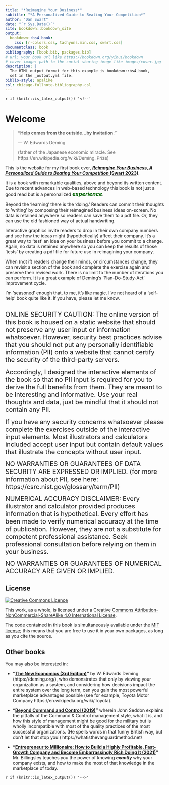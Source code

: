 ```yaml
--- 
title: "*Reimagine Your Business*"
subtitle: "*A Personalized Guide to Beating Your Competition*"
author: "Dan Swart"
date: "`r Sys.Date()`"
site: bookdown::bookdown_site
output: 
  bookdown::bs4_book:
    css: [r-colors.css, tachyons.min.css, swart.css]
documentclass: book
bibliography: [book.bib, packages.bib]
# url: your book url like https://bookdown.org/yihui/bookdown
# cover-image: path to the social sharing image like images/cover.jpg
description: |
  The HTML output format for this example is bookdown::bs4_book,
  set in the _output.yml file.
biblio-style: apalike
csl: chicago-fullnote-bibliography.csl
---
```


`r if (knitr::is_latex_output()) '<!--'` 

# Welcome {-}


<blockquote class="my-quote">
  <p><strong>"Help comes from the outside...by invitation."</strong></p>
  <p class="quote-author">          — W. Edwards Deming</p>
  <p class="quote-description">(father of the Japanese economic miracle. See https://en.wikipedia.org/wiki/Deming_Prize)</p>
</blockquote>

This is the website for my first book ever, __[*Reimagine Your Business, A Personalized Guide to Beating Your Competition* (Swart 2023)]()__.  

It is a book with remarkable qualities, above and beyond its written content.  Due to recent advances in web-based technology this book is not just a good read but is a personalized <span style="color: darkgreen; font-size: 1.25em; font-weight: 700; font-style: italic;">experience</span>.

Beyond the 'learning' there is the 'doing.'  Readers can commit their thoughts to 'writing' by composing their reimagined business ideas on-screen.  No data is retained anywhere so readers can save them to a pdf file.  Or, they can use the old fashioned way of actual handwriting.  

Interactive graphics invite readers to drop in their own company numbers and see how the ideas might (hypothetically) affect their company.  It's a great way to 'test' an idea on your business before you commit to a change.  Again, no data is retained anywhere so you can keep the results of those 'tests' by creating a pdf file for future use in reimagining your company.

When (not if) readers change their minds, or circumstances change, they can revisit a section of the book and complete the exercise again and preserve their revised work.  There is no limit to the number of iterations you can perform.  It is a great example of Deming's 'Plan-Do-Study-Act' improvement cycle.

I'm 'seasoned' enough that, to me, it's like magic.  I've not heard of a 'self-help' book quite like it.  If you have, please let me know.
<br>
<br>

::: {.rmdwarning}
<span style="font-size: 20px">ONLINE SECURITY CAUTION:  The online version of this book is housed on a static website that should not preserve any user input or information whatsoever.  However, security best practices advise that you should not put any personally identifiable information (PII) onto a website that cannot certify the security of the third-party servers.</span>

<span style="font-size: 20px">Accordingly, I designed the interactive elements of the book so that no PII input is required for you to derive the full benefits from them.  They are meant to be interesting and informative.  Use your real thoughts and data, just be mindful that it should not contain any PII.</span>  

<span style="font-size: 20px">If you have any security concerns whatsoever please complete the exercises outside of the interactive input elements.  Most illustrators and calculators included accept user input but contain default values that illustrate the concepts without user input.</span>  

<span style="font-size: 20px">NO WARRANTIES OR GUARANTEES OF DATA SECURITY ARE EXPRESSED OR IMPLIED.  (for more information about PII, see here: https://csrc.nist.gov/glossary/term/PII)</span>

<span style="font-size: 20px">NUMERICAL ACCURACY DISCLAIMER:  Every illustrator and calculator provided produces information that is hypothetical.  Every effort has been made to verify numerical accuracy at the time of publication.  However, they are not a substitute for competent professional assistance.  Seek professional consultation before relying on them in your business.</span>  

<span style="font-size: 20px">NO WARRANTIES OR GUARANTEES OF NUMERICAL ACCURACY ARE GIVEN OR IMPLIED.</span>
:::


## License {-}

<a rel="license" href="https://creativecommons.org/licenses/by-nc-sa/4.0/"><img alt="Creative Commons Licence" style="border-width:0" src="https://i.creativecommons.org/l/by-nc-sa/4.0/88x31.png" /></a>

This work, as a whole, is licensed under a <a rel="license" href="https://creativecommons.org/licenses/by-nc-sa/4.0/">Creative Commons Attribution-NonCommercial-ShareAlike 4.0 International License</a>.

The code contained in this book is simultaneously available under the [MIT license](https://opensource.org/licenses/MIT); this means that you are free to use it in your own packages, as long as you cite the source.

## Other books {-}

You may also be interested in:

* __"[The New Economics (3rd Edition)](https://www.amazon.com/exec/obidos/ISBN=0262535947/thewedwdemins-20)"__ by W. Edwards Deming (https://deming.org/), who demonstrates that only by viewing your organization as a system, and considering how decisions impact the entire system over the long term, can you gain the most powerful marketplace advantages possible (see for example, Toyota Motor Company https://en.wikipedia.org/wiki/Toyota).

* __"[Beyond Command and Control (2019)](https://www.amazon.com/Beyond-Command-Control-John-Seddon/dp/152723956X)"__ wherein John Seddon explains the pitfalls of the Command & Control management style, what it is, and how this style of management might be good for the military but is wholly incompatible with most of the quality practices of the most successful organizations. (He spells words in that funny British way, but don't let that stop you!) https://whatisthevanguardmethod.net/

* __"[Entrepreneur to Millionaire: How to Build a Highly Profitable, Fast-Growth Company and Become Embarrassingly Rich Doing It (2021) ](https://www.amazon.com/Entrepreneur-Millionaire-Profitable-Fast-Growth-Embarrassingly/dp/1264257120)"__ Mr. Billingsley teaches you the power of knowing ***exactly*** why your company exists, and how to make the most of that knowledge in the marketplace of today.


`r if (knitr::is_latex_output()) '-->'`


